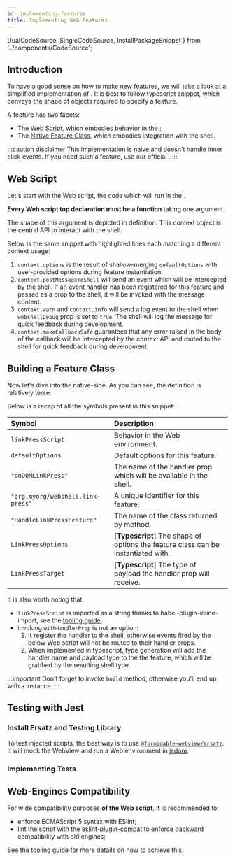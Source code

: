 ```yaml
---
id: implementing-features
title: Implementing Web Features
---
```


  DualCodeSource,
  SingleCodeSource,
  InstallPackageSnippet
} from '../components/CodeSource';

## Introduction

To have a good sense on how to make new features, we will take a look at
a simplified implementation of <APIReference reference="HandleLinkPressFeature"
type="variable" />. It is best to follow typescript snippet, which conveys the
shape of objects required to specify a feature.

A feature has two facets:

- The [Web Script](#web-script), which embodies behavior in the <WebView />;
- The [Native Feature Class](#building-a-feature-class), which embodies integration with the shell.

:::caution disclaimer
This implementation is naive and doesn't handle inner click events. If you need such a feature, use our official <APIReference reference="HandleLinkPressFeature" type="variable" />.
:::

## Web Script

Let's start with the Web script, the code which will run in the <ReactReference name="WebView" type="class" />.

<SingleCodeSource source="HandleLinkPressFeature.webjs" lang="js" />

**Every Web script top declaration must be a function** taking one argument.

The shape of this argument is depicted in <APIReference reference="WebjsContext" type="interface" /> definition.
This context object is the central API to interact with the shell.

<APIBox reference="WebjsContext" type="interface" />

Below is the same snippet with highlighted lines each matching a different context usage:

<SingleCodeSource
  lines="5,6,11,16"
  source="HandleLinkPressFeature.webjs"
  lang="js"
/>

1. `context.options` is the result of shallow-merging `defaultOptions` with user-provided options during feature instantiation.
2. `context.postMessageToShell` will send an event which will be intercepted by the shell. If an event handler has been registered for this feature and passed as a prop to the shell, it will be invoked with the message content.
3. `context.warn` and `context.info` will send a log event to the shell when `webshellDebug` prop is set to `true`. The shell will log the message for quick feedback during development.
4. `context.makeCallbackSafe` guarantees that any error raised in the body of the callback will be intercepted by the context API and routed to the shell for quick feedback during development.

## Building a Feature Class

<APIBox reference="FeatureBuilder" type="class" />

Now let's dive into the native-side. As you can see, the definition is relatively terse:

<DualCodeSource sourceBase="HandleLinkPressFeature" />

Below is a recap of all the symbols present in this snippet:

| Symbol                            | Description                                                                                                       |
| :-------------------------------- | :---------------------------------------------------------------------------------------------------------------- |
| `linkPressScript`                 | Behavior in the Web environment.                                                                                  |
| `defaultOptions`                  | Default options for this feature.                                                                                 |
| `"onDOMLinkPress"`                | The name of the handler prop which will be available in the shell.                                                |
| `"org.myorg/webshell.link-press"` | A unique identifier for this feature.                                                                             |
| `"HandleLinkPressFeature"`        | The name of the class returned by <APIReference reference="FeatureBuilder" type="class" member="build" /> method. |
| `LinkPressOptions`                | [**Typescript**] The shape of options the feature class can be instantiated with.                                 |
| `LinkPressTarget`                 | [**Typescript**] The type of payload the handler prop will receive.                                               |

It is also worth noting that:

- `linkPressScript` is imported as a string thanks to babel-plugin-inline-import, see the [tooling guide](./tooling);
- invoking `withHandlerProp` is not an option:
  1. It register the handler to the shell, otherwise events fired by the below Web script will not be routed to their handler props.
  2. When implemented in typescript, type generation will add the handler name and payload type to the the feature, which will be grabbed by the resulting shell type.

:::important
Don't forget to invoke `build` method, otherwise you'll end up with a <APIReference reference="FeatureBuilder" type="class" /> instance.
:::

## Testing with Jest

### Install Ersatz and Testing Library

To test injected scripts, the best way is to use
[`@formidable-webview/ersatz`](https://github.com/formidable-webview/ersatz).
It will mock the WebView and run a Web environment in [jsdom](https://github.com/jsdom/jsdom).

<InstallPackageSnippet
  dev
  packages="@testing-library/react-native @formidable-webview/ersatz @formidable-webview/ersatz-testing"
/>

### Implementing Tests

<DualCodeSource jsx sourceBase="HandleLinkPressFeature.test" />

## Web-Engines Compatibility

For wide compatibility purposes **of the Web script**, it is recommended to:

- enforce ECMAScript 5 syntax with ESlint;
- lint the script with the
  [eslint-plugin-compat](https://www.npmjs.com/package/eslint-plugin-compat) to
  enforce backward compatibility with old engines;

See the [tooling guide](./tooling) for more details on how to achieve this.
